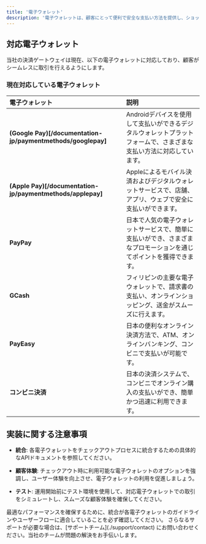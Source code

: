 ```yaml
---
title: '電子ウォレット'
description: '電子ウォレットは、顧客にとって便利で安全な支払い方法を提供し、ショッピング体験を向上させます。このセクションでは、当社の決済ゲートウェイが対応する電子ウォレットについての概要を紹介し、加盟店が決済方法を拡充できるようにします。'
---
```


## **対応電子ウォレット**

当社の決済ゲートウェイは現在、以下の電子ウォレットに対応しており、顧客がシームレスに取引を行えるようにします。

### **現在対応している電子ウォレット**

| 電子ウォレット    | 説明                                                                                                                         |
| :--------------- | :-------------------------------------------------------------------------------------------------------------------------- |
| **(Google Pay)[/documentation-jp/paymentmethods/googlepay]**   | Androidデバイスを使用して支払いができるデジタルウォレットプラットフォームで、さまざまな支払い方法に対応しています。             |
| **(Apple Pay)[/documentation-jp/paymentmethods/applepay]**    | Appleによるモバイル決済およびデジタルウォレットサービスで、店舗、アプリ、ウェブで安全に支払いができます。                     |
| **PayPay**    | 日本で人気の電子ウォレットサービスで、簡単に支払いができ、さまざまなプロモーションを通じてポイントを獲得できます。 |
| **GCash**     | フィリピンの主要な電子ウォレットで、請求書の支払い、オンラインショッピング、送金がスムーズに行えます。               |
| **PayEasy**   | 日本の便利なオンライン決済方法で、ATM、オンラインバンキング、コンビニで支払いが可能です。                             |
| **コンビニ決済** | 日本の決済システムで、コンビニでオンライン購入の支払いができ、簡単かつ迅速に利用できます。                         |


## **実装に関する注意事項**

* **統合**: 各電子ウォレットをチェックアウトプロセスに統合するための具体的なAPIドキュメントを参照してください。

* **顧客体験**: チェックアウト時に利用可能な電子ウォレットのオプションを強調し、ユーザー体験を向上させ、電子ウォレットの利用を促進しましょう。

* **テスト**: 運用開始前にテスト環境を使用して、対応電子ウォレットでの取引をシミュレートし、スムーズな顧客体験を確保してください。

<Note>
  最適なパフォーマンスを確保するために、統合が各電子ウォレットのガイドラインやユーザーフローに適合していることを必ず確認してください。
</Note>

<Card title="サポートが必要ですか？" icon="life-ring" href="/support/contact">
  さらなるサポートが必要な場合は、[サポートチーム](./support/contact) にお問い合わせください。当社のチームが問題の解決をお手伝いします。
</Card>
